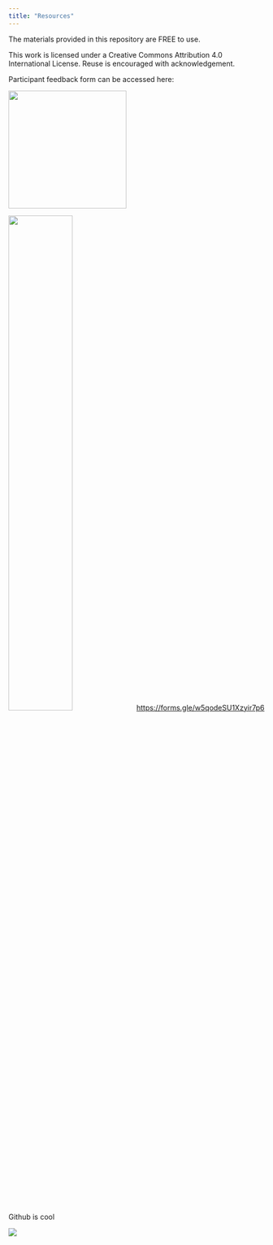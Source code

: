 ```yaml
---
title: "Resources"
---
```


The materials provided in this repository are FREE to use.

This work is licensed under a Creative Commons Attribution 4.0 International License. Reuse is encouraged with acknowledgement.

Participant feedback form can be accessed here:

![](img/participant%20feedback-qr-code.png){fig-align="center" width="232"}

![](img/BDI_logo.png){width="50%"}<https://forms.gle/w5qodeSU1Xzyir7p6>

Github is cool

![](img/digitalepi.jpg)
